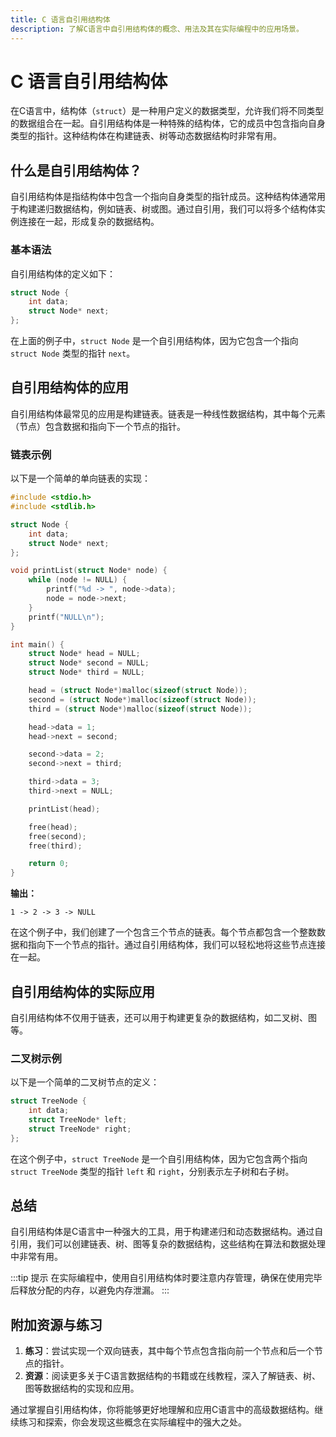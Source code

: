 ```yaml
---
title: C 语言自引用结构体
description: 了解C语言中自引用结构体的概念、用法及其在实际编程中的应用场景。
---
```


# C 语言自引用结构体

在C语言中，结构体（`struct`）是一种用户定义的数据类型，允许我们将不同类型的数据组合在一起。自引用结构体是一种特殊的结构体，它的成员中包含指向自身类型的指针。这种结构体在构建链表、树等动态数据结构时非常有用。

## 什么是自引用结构体？

自引用结构体是指结构体中包含一个指向自身类型的指针成员。这种结构体通常用于构建递归数据结构，例如链表、树或图。通过自引用，我们可以将多个结构体实例连接在一起，形成复杂的数据结构。

### 基本语法

自引用结构体的定义如下：

```c
struct Node {
    int data;
    struct Node* next;
};
```

在上面的例子中，`struct Node` 是一个自引用结构体，因为它包含一个指向 `struct Node` 类型的指针 `next`。

## 自引用结构体的应用

自引用结构体最常见的应用是构建链表。链表是一种线性数据结构，其中每个元素（节点）包含数据和指向下一个节点的指针。

### 链表示例

以下是一个简单的单向链表的实现：

```c
#include <stdio.h>
#include <stdlib.h>

struct Node {
    int data;
    struct Node* next;
};

void printList(struct Node* node) {
    while (node != NULL) {
        printf("%d -> ", node->data);
        node = node->next;
    }
    printf("NULL\n");
}

int main() {
    struct Node* head = NULL;
    struct Node* second = NULL;
    struct Node* third = NULL;

    head = (struct Node*)malloc(sizeof(struct Node));
    second = (struct Node*)malloc(sizeof(struct Node));
    third = (struct Node*)malloc(sizeof(struct Node));

    head->data = 1;
    head->next = second;

    second->data = 2;
    second->next = third;

    third->data = 3;
    third->next = NULL;

    printList(head);

    free(head);
    free(second);
    free(third);

    return 0;
}
```

**输出：**
```
1 -> 2 -> 3 -> NULL
```

在这个例子中，我们创建了一个包含三个节点的链表。每个节点都包含一个整数数据和指向下一个节点的指针。通过自引用结构体，我们可以轻松地将这些节点连接在一起。

## 自引用结构体的实际应用

自引用结构体不仅用于链表，还可以用于构建更复杂的数据结构，如二叉树、图等。

### 二叉树示例

以下是一个简单的二叉树节点的定义：

```c
struct TreeNode {
    int data;
    struct TreeNode* left;
    struct TreeNode* right;
};
```

在这个例子中，`struct TreeNode` 是一个自引用结构体，因为它包含两个指向 `struct TreeNode` 类型的指针 `left` 和 `right`，分别表示左子树和右子树。

## 总结

自引用结构体是C语言中一种强大的工具，用于构建递归和动态数据结构。通过自引用，我们可以创建链表、树、图等复杂的数据结构，这些结构在算法和数据处理中非常有用。

:::tip 提示
在实际编程中，使用自引用结构体时要注意内存管理，确保在使用完毕后释放分配的内存，以避免内存泄漏。
:::

## 附加资源与练习

1. **练习**：尝试实现一个双向链表，其中每个节点包含指向前一个节点和后一个节点的指针。
2. **资源**：阅读更多关于C语言数据结构的书籍或在线教程，深入了解链表、树、图等数据结构的实现和应用。

通过掌握自引用结构体，你将能够更好地理解和应用C语言中的高级数据结构。继续练习和探索，你会发现这些概念在实际编程中的强大之处。